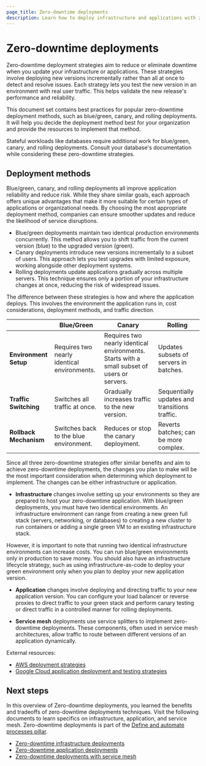 ```yaml
---
page_title: Zero-downtime deployments
description: Learn how to deploy infrastructure and applications with zero downtime.
---
```


# Zero-downtime deployments

Zero-downtime deployment strategies aim to reduce or eliminate downtime when you update your infrastructure or applications. These strategies involve deploying new versions incrementally rather than all at once to detect and resolve issues. Each strategy lets you test the new version in an environment with real user traffic. This helps validate the new release's performance and reliability.

This document set contains best practices for popular zero-downtime deployment methods, such as blue/green, canary, and rolling deployments. It will help you decide the deployment method best for your organization and provide the resources to implement that method.

<Note>

Stateful workloads like databases require additional work for blue/green, canary, and rolling deployments. Consult your database's documentation while considering these zero-downtime strategies.

</Note>

## Deployment methods

Blue/green, canary, and rolling deployments all improve application reliability and reduce risk. While they share similar goals, each approach offers unique advantages that make it more suitable for certain types of applications or organizational needs. By choosing the most appropriate deployment method, companies can ensure smoother updates and reduce the likelihood of service disruptions.

- Blue/green deployments maintain two identical production environments concurrently. This method allows you to shift traffic from the current version (blue) to the upgraded version (green).
- Canary deployments introduce new versions incrementally to a subset of users. This approach lets you test upgrades with limited exposure, working alongside other deployment systems.
- Rolling deployments update applications gradually across multiple servers. This technique ensures only a portion of your infrastructure changes at once, reducing the risk of widespread issues.

The difference between these strategies is how and where the application deploys. This involves the environment the application runs in, cost considerations, deployment methods, and traffic direction.

|                       | Blue/Green                                      | Canary                                                                                      | Rolling                                         |
|-----------------------|-------------------------------------------------|---------------------------------------------------------------------------------------------|-------------------------------------------------|
| **Environment Setup** | Requires two nearly identical environments.     | Requires two nearly identical environments. Starts with a small subset of users or servers. | Updates subsets of servers in batches.          |
| **Traffic Switching** | Switches all traffic at once.                   | Gradually increases traffic to the new version.                                             | Sequentially updates and transitions traffic.   |
| **Rollback Mechanism**| Switches back to the blue environment.          | Reduces or stop the canary deployment.                                                      | Reverts batches; can be more complex.           |

Since all three zero-downtime strategies offer similar benefits and aim to achieve zero-downtime deployments, the changes you plan to make will be the most important consideration when determining which deployment to implement. The changes can be either infrastructure or application.

- **Infrastructure** changes involve setting up your environments so they are prepared to host your zero-downtime application. With blue/green deployments, you must have two identical environments. An infrastructure environment can range from creating a new green full stack (servers, networking, or databases) to creating a new cluster to run containers or adding a single green VM to an existing infrastructure stack.

 However, it is important to note that running two identical infrastructure environments can increase costs. You can run blue/green environments only in production to save money. You should also have an infrastructure lifecycle strategy, such as using infrastructure-as-code to deploy your green environment only when you plan to deploy your new application version.

- **Application** changes involve deploying and directing traffic to your new application version. You can configure your load balancer or reverse proxies to direct traffic to your green stack and perform canary testing or direct traffic in a controlled manner for rolling deployments.

- **Service mesh** deployments use service splitters to implement zero-downtime deployments. These components, often used in service mesh architectures, allow traffic to route between different versions of an application dynamically.

External resources:
- [AWS deployment strategies](https://docs.aws.amazon.com/whitepapers/latest/overview-deployment-options/deployment-strategies.html)
- [Google Cloud application deployment and testing strategies](https://cloud.google.com/architecture/application-deployment-and-testing-strategies)

## Next steps

In this overview of Zero-downtime deployments, you learned the benefits and tradeoffs of zero-downtime deployments techniques. Visit the following documents to learn specifics on infrastructure, application, and service mesh. Zero-downtime deployments is part of the [Define and automate processes pillar](/well-architected-framework/define-and-automate-processes).

- [Zero-downtime infrastructure deployments](/well-architected-framework/define-and-automate-processes/deploy-systems/zero-downtime-deployment/infrastructure)
- [Zero-downtime application deployments](/well-architected-framework/define-and-automate-processes/deploy-systems/zero-downtime-deployment/applications)
- [Zero-downtime deployments with service mesh](/well-architected-framework/define-and-automate-processes/deploy-systems/zero-downtime-deployment/service-mesh)
